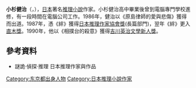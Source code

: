 {{BLP unsourced|time=2019-07-06}}
{{Expand Japanese|time=2019-07-06}}
{{Infobox writer
| name = 小杉健治
| image =
| caption =
| birth_date = {{birth date|1947|03|20}}
| birth_place = {{JPN}}[[東京都|東京都]][[墨田區|墨田區]]
| death_date = 
| death_place = 
| occupation = [[小說家|小說家]]
| genre = [[推理小說|推理小說]]
| movement =
| notableworks =
| influences =
| influenced =
| website =
}}
'''小杉健治'''（{{Jpn|j=小杉 健治|kn=こすぎ けんじ|rm=Kosugi Kenji}}，{{bd|1947年|3月20日|||}}），[[日本|日本]]著名[[推理小說|推理小說]]作家。小杉健治高中畢業後曾到電腦專門學校進修，有一段時間在電腦公司工作。1986年，健治以《原島律師的愛與悲傷》獲得{{link-ja|ALL讀物推理小說新人獎|オール讀物推理小説新人賞}}而出道。1987年，憑《絆》獲得[[日本推理作家協會獎|日本推理作家協會獎]](長篇部門)，翌年《絆》更入[[直木獎|直木獎]]。1990年，他以《相撲台的殺意》獲得[[吉川英治文學新人獎|吉川英治文學新人獎]]。

==參考資料==
*謎詭·偵探·推理 日本推理作家與作品

{{Authority control}}
{{DEFAULTSORT:Kosugi Kenji}}
[[Category:东京都出身人物|Category:东京都出身人物]]
[[Category:日本推理小說作家|Category:日本推理小說作家]]
{{Japan-writer-stub}}